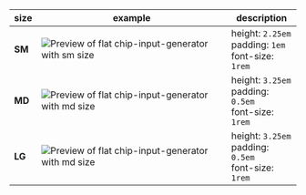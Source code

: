 | size   | example                                                                                  | description                                                   |
|--------|------------------------------------------------------------------------------------------|---------------------------------------------------------------|
| **SM** | ![Preview of flat chip-input-generator with sm size](design-images/chip-input-generator/chip-input-generator-sizes/chip-input-generator-size-sm.png) | height: `2.25em`<br/> padding: `1em`<br/> font-size: `1rem`   |
| **MD** | ![Preview of flat chip-input-generator with md size](design-images/chip-input-generator/chip-input-generator-sizes/chip-input-generator-size-md.png) | height: `3.25em`<br/> padding: `0.5em`<br/> font-size: `1rem` |
| **LG** | ![Preview of flat chip-input-generator with md size](design-images/chip-input-generator/chip-input-generator-sizes/chip-input-generator-size-md.png) | height: `3.25em`<br/> padding: `0.5em`<br/> font-size: `1rem` |
